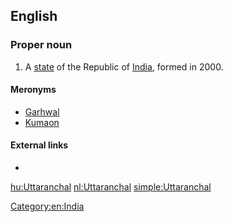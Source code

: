 ==English==
===Proper noun===
{{en-proper noun}}

# A [[state]] of the Republic of [[India]], formed in 2000.

====Meronyms====
* [[Garhwal]]
* [[Kumaon]]

====External links====
* {{pedia}}

[[Category:en:India]]

[[hu:Uttaranchal]]
[[nl:Uttaranchal]]
[[simple:Uttaranchal]]